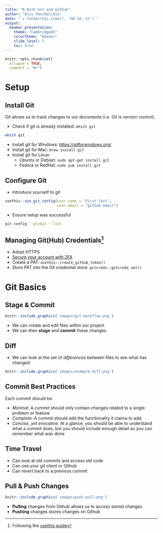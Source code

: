 ```yaml
---
title: "R With Git and Github"
author: "Aris Paschalidis"
date: "`r format(Sys.time(), '%B %d, %Y')`"
output: 
  beamer_presentation:
    theme: "CambridgeUS"
    colortheme: "beaver"
    slide_level: 2
    toc: true
---
```


```r
knitr::opts_chunk$set(
  ollapse = TRUE,
  comment = "#>")
```

# Setup

## Install Git

Git allows us to track changes to our documents (i.e. Git is version control).

-  Check if git is already installed: `which git`
```bash
which git 
```

- Install git for Windows: <https://gitforwindows.org/>
- Install git for Mac: `brew install git`
- Install git for Linux:
  + Ubuntu or Debian: `sudo apt-get install git`
  + Fedora or RedHat: `sudo yum install git`
  
## Configure Git

- Introduce yourself to git
```r
usethis::use_git_config(user.name = "first last",
                        user.email = "github email")
```

- Ensure setup was successful
```bash
git config --global --list 
```

## Managing Git(Hub) Credentials[^ref]

- Adopt HTTPS
- [Secure your account with 2FA](https://docs.github.com/en/github/authenticating-to-github/securing-your-account-with-two-factor-authentication-2fa)
- Create a PAT: `usethis::create_github_token()`
- Store PAT into the Git credential store: `gitcreds::gitcreds_set()`

[^ref]: Following the [usethis guide](https://usethis.r-lib.org/articles/articles/git-credentials.html)

# Git Basics

## Stage & Commit

```r
knitr::include_graphics('images/git-workflow.png')
```

- We can create and edit files within our project
- We can then **stage** and **commit** these changes

## Diff

- We can look at the set of *differences* between files to see what has changed

```r
knitr::include_graphics('images/example-diff.png')
```

## Commit Best Practices

Each commit should be:

- *Minimal:* A commit should only contain changes related to a single problem 
    or feature
- *Complete:* A commit should add the functionality it claims to add
- *Concise, yet evocative:* At a glance, you should be able to understand what 
    a commit does, but you should include enough detail so you can remember 
    what was done

## Time Travel

- Can look at old commits and access old code
- Can use your git client or Github
- Can revert back to a previous commit

## Pull & Push Changes

```r
knitr::include_graphics('images/push-pull.png')
```

- **Pulling** changes from Github allows us to access stored changes
- **Pushing** changes stores changes on Github
